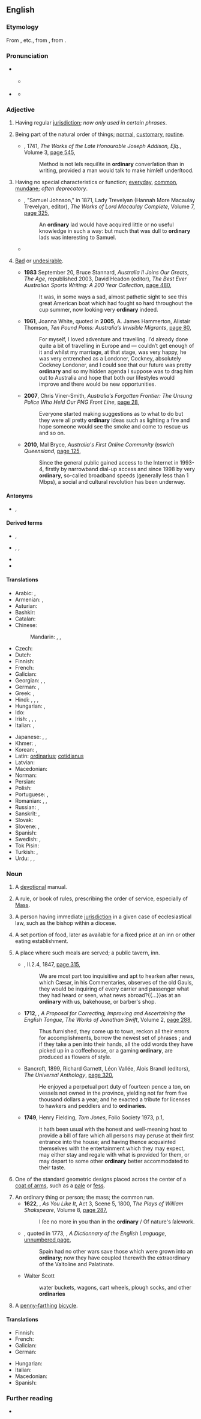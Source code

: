 {{also|Ordinary}}
==English==

===Etymology===
From {{etyl|xno|en}} {{m|fro|ordenaire}}, {{m|fro|ordenarie}} etc., from {{etyl|la|en}} {{m|la|ōrdinārius||regular, orderly}}, from {{m|la|ordo|ōrdō|order}}.

===Pronunciation===
* {{a|UK}} {{IPA|/ˈɔːdɪnəɹi/|/ˈɔːdənɹi/|lang=en}}
* {{a|US}} {{IPA|/ˈɔɹdɪnɛɹi/|lang=en}}
** {{a|GenAm}} {{IPA|/ˈɔɹɾɪnɛ(ə)ɹi/|lang=en}}
** {{audio|en-us-ordinary.ogg|Audio (US)|lang=en}}

===Adjective===
{{en-adj}}

# {{lb|en|legal|of a judge}} Having regular [[jurisdiction]]; ''now only used in certain phrases''.
# Being part of the natural order of things; [[normal]], [[customary]], [[routine]].
#: {{ux|en|On an '''ordinary''' day I wake up at nine o'clock, work for six hours, and then go to the gym.}}
#* {{ante|1719}} {{w|Joseph Addison}}, 1741, ''The Works of the Late Honourable Joseph Addison, Eſq.'', Volume 3, [http://books.google.com.au/books?id=o5ZNAAAAcAAJ&pg=PA545&dq=%22ordinary+conversation+than+in+writing%22&hl=en&sa=X&ei=GwVmU-7JNcfi8AWF_oCYCg&redir_esc=y#v=onepage&q=%22ordinary%20conversation%20than%20in%20writing%22&f=false page 545],
#*: Method is not leſs requiſite in '''ordinary''' converſation than in writing, provided a man would talk to make himſelf underſtood.
# Having no special characteristics or function; [[everyday]], [[common]], [[mundane]]; ''often deprecatory''.
#: {{ux|en|I live a very '''ordinary''' life most of the time, but every year I spend a week in Antarctica.}}
#: {{ux|en|He looked so '''ordinary''', I never thought he'd be capable of murder.}}
#* {{ante|1859}} {{w|Thomas Babington Macaulay, 1st Baron Macaulay|Thomas Macaulay}}, "Samuel Johnson," in 1871, Lady Trevelyan (Hannah More Macaulay Trevelyan, editor), ''The Works of Lord Macaulay Complete'', Volume 7, [http://books.google.com.au/books?id=p2Cyn3W4SWIC&pg=PA325&dq=%22ordinary+lad+would+have+acquired+little+or+no+useful+knowledge+in+such+a+way%22&hl=en&sa=X&ei=pQpmU4P5F4vg8AXH_oHACA&redir_esc=y#v=onepage&q=%22ordinary%20lad%20would%20have%20acquired%20little%20or%20no%20useful%20knowledge%20in%20such%20a%20way%22&f=false page 325],
#*: An '''ordinary''' lad would have acquired little or no useful knowledge in such a way: but much that was dull to '''ordinary''' lads was interesting to Samuel.
#* {{RQ:Birmingham Gossamer|chapter=I|passage=It is never possible to settle down to the '''ordinary''' routine of life at sea until the screw begins to revolve. There is an hour or two, after the passengers have embarked, which is disquieting and fussy.}}
# {{lb|en|Australia|New Zealand|colloquial|informal}} [[bad|Bad]] or [[undesirable]].
#* '''1983''' September 20, Bruce Stannard, ''Australia II Joins Our Greats'', ''The Age'', republished 2003, David Headon (editor), ''The Best Ever Australian Sports Writing: A 200 Year Collection'', [http://books.google.com.au/books?id=66OBschGE_YC&pg=PA480&dq=%22very|pretty+ordinary%22+australia+OR+zealand+-intitle:%22%22+-inauthor:%22%22&hl=en&sa=X&ei=X9jIT73oD6GtiAe0550x&redir_esc=y#v=onepage&q=%22very|pretty%20ordinary%22%20australia%20OR%20zealand%20-intitle%3A%22%22%20-inauthor%3A%22%22&f=false page 480],
#*: It was, in some ways a sad, almost pathetic sight to see this great American boat which had fought so hard throughout the cup summer, now looking very '''ordinary''' indeed.
#* '''1961''', Joanna White, quoted in '''2005''', A. James Hammerton, Alistair Thomson, ''Ten Pound Poms: Australia′s Invisible Migrants'', [http://books.google.com.au/books?id=hOG48C875pIC&pg=PA80&dq=%22very|pretty+ordinary%22+australia+OR+zealand+-intitle:%22%22+-inauthor:%22%22&hl=en&sa=X&ei=X9jIT73oD6GtiAe0550x&redir_esc=y#v=onepage&q=%22very|pretty%20ordinary%22%20australia%20OR%20zealand%20-intitle%3A%22%22%20-inauthor%3A%22%22&f=false page 80],
#*: For myself, I loved adventure and travelling. I′d already done quite a bit of travelling in Europe and — couldn′t get enough of it and whilst my marriage, at that stage, was very happy, he was very entrenched as a Londoner, Cockney, absolutely Cockney Londoner, and I could see that our future was pretty '''ordinary''' and so my hidden agenda I suppose was to drag him out to Australia and hope that both our lifestyles would improve and there would be new opportunities.
#* '''2007''', Chris Viner-Smith, ''Australia′s Forgotten Frontier: The Unsung Police Who Held Our PNG Front Line'', [http://books.google.com.au/books?id=qjTFbBnBzFEC&pg=PA28&dq=%22very|pretty+ordinary%22+australia+OR+zealand+-intitle:%22%22+-inauthor:%22%22&hl=en&sa=X&ei=X9jIT73oD6GtiAe0550x&redir_esc=y#v=onepage&q&f=false page 28],
#*: Everyone started making suggestions as to what to do but they were all pretty '''ordinary''' ideas such as lighting a fire and hope someone would see the smoke and come to rescue us and so on.
#* '''2010''', Mal Bryce, ''Australia's First Online Community Ipswich Queensland'', [http://books.google.com.au/books?id=8_kHrSzdRy4C&pg=PA125&dq=%22very|pretty+ordinary%22+australia+OR+zealand+-intitle:%22%22+-inauthor:%22%22&hl=en&sa=X&ei=X9jIT73oD6GtiAe0550x&redir_esc=y#v=onepage&q&f=false page 125],
#*: Since the general public gained access to the Internet in 1993-4, firstly by narrowband dial-up access and since 1998 by very '''ordinary''', so-called broadband speeds (generally less than 1 Mbps), a social and cultural revolution has been underway.

====Antonyms====
* {{sense|having no special characteristics}} {{l|en|extraordinary}}, {{l|en|special}}

====Derived terms====
* {{l|en|ordinarily}}, {{l|en|ordinariness}}
* {{l|en|ordinary differential equation}}, {{l|en|ordinary number}}, {{l|en|ordinary seaman}}
* {{l|en|in ordinary}}
* {{l|en|out of the ordinary}}

====Translations====
{{trans-top|normal, routine}}
* Arabic: {{t|ar|عَادِيّ}}, {{t|ar|مَأْلُوف}}
* Armenian: {{t+|hy|սովորական}}, {{t+|hy|հասարակ}}
* Asturian: {{t|ast|ordinariu}}
* Bashkir: {{t|ba|ябай|sc=Cyrl}}
* Catalan: {{t+|ca|ordinari}}
* Chinese:
*: Mandarin: {{t+|cmn|普通|tr=pǔtōng|sc=Hani}}, {{t+|cmn|平常|tr=píngcháng|sc=Hani}}, {{t+|cmn|平凡|tr=píngfán|sc=Hani}}
* Czech: {{t+|cs|obyčejný|m}}
* Dutch: {{t+|nl|gewoon}}
* Finnish: {{t+|fi|tavallinen}}
* French: {{t+|fr|ordinaire}}
* Galician: {{t|gl|ordinario}}
* Georgian: {{t|ka|ჩვეულებრივი}}, {{t|ka|უბრალო}}, {{t|ka|ჩვეული}}
* German: {{t+|de|gewöhnlich}}, {{t+|de|ordinär}}
* Greek: {{t+|el|κοινός|tr=}}, {{t+|el|συνηθισμένος|tr=}}
* Hindi: {{t+|hi|आम्म|tr=āmm|sc=Deva}}, {{t+|hi|साधारण|tr=sādhāraṇ|sc=Deva}}, {{t+|hi|मामूली|tr=māmūlī|sc=Deva}}, {{t+|hi|सामान्य|tr=sāmānya|sc=Deva}}
* Hungarian: {{t+|hu|rendes}}, {{t+|hu|szokásos}}
* Ido: {{t+|io|kustumala}}
* Irish: {{t|ga|gnáth-}}, {{t|ga|normálta}}, {{t|ga|gnách}}, {{t|ga|coitianta}}
* Italian: {{t+|it|ordinario|m}}, {{t+|it|ordinaria|f}}
{{trans-mid}}
* Japanese: {{t+|ja|通常|tr=つうじょう tsūjō|sc=Jpan}}, {{t+|ja|普通|tr=ふつう, futsū|sc=Jpan}}, {{t+|ja|平凡|tr=へいぼん, heibon|sc=Jpan}}
* Khmer: {{t+|km|ធម្មតា|tr=tʰoam taa|sc=Khmr}}, {{t+|km|សាមញ្ញ|tr=saamañ|sc=Khmr}}
* Korean: {{t|ko|정규}}, {{t+|ko|보통|alt=보통의}}
* Latin: [[ordinarius]]; [[cotidianus]]
* Latvian: {{t|lv|parasts}}
* Macedonian: {{t|mk|обичен|m|tr=óbičen}}
* Norman: {{t|nrf|ordinnaithe}}
* Persian: {{t+|fa|عادی|tr='âdi|sc=fa-Arab}}
* Polish: {{t+|pl|zwykły}}
* Portuguese: {{t+|pt|ordinário|m}}, {{t+|pt|normal}}
* Romanian: {{t+|ro|normal|m}}, {{t+|ro|uzual|m}}, {{t+|ro|ordinar|m}}
* Russian: {{t+|ru|обыкнове́нный}}, {{t+|ru|обы́чный}}
* Sanskrit: {{t+|sa|साधारण}}, {{t+|sa|सामान्य}}
* Slovak: {{t-needed|sk}}
* Slovene: {{t|sl|navaden|m}}, {{t|sl|običajen|m}}
* Spanish: {{t+|es|ordinario|m}}
* Swedish: {{t+|sv|vanlig}}, {{t+|sv|ordinär}}
* Tok Pisin: {{t|tpi|nating}}
* Turkish: {{t+|tr|sıradan}}, {{t+|tr|olağan}}
* Urdu: {{t|ur|عام|tr='āmm|sc=ur-Arab}}, {{t|ur|معمولی|tr=ma'moulī|sc=ur-Arab}}, {{t|ur|سادھارن|tr=sādhāran|sc=ur-Arab}}
{{trans-bottom}}

===Noun===
{{en-noun|ordinaries}}

# {{lb|en|obsolete}} A [[devotional]] manual.
# {{lb|en|Christianity}} A rule, or book of rules, prescribing the order of service, especially of [[Mass]].
# A person having immediate [[jurisdiction]] in a given case of ecclesiastical law, such as the bishop within a diocese.
# {{lb|en|obsolete}} A set portion of food, later as available for a fixed price at an inn or other eating establishment.
# {{lb|en|archaic|_|or|_|historical}} A place where such meals are served; a public tavern, inn.
#* {{RQ:RBrtn AntmyMlncly}}, II.2.4, 1847, [http://books.google.com.au/books?id=RXw4AAAAIAAJ&pg=PA315&dq=%22they+would+be+inquiring+of+every+carrier+and+passenger+what+they+had+heard+or+seen,+what+news+abroad%22&hl=en&sa=X&ei=L5FnU72UCYeykAWI3YGYBw&redir_esc=y#v=onepage&q=%22they%20would%20be%20inquiring%20of%20every%20carrier%20and%20passenger%20what%20they%20had%20heard%20or%20seen%2C%20what%20news%20abroad%22&f=false page 315],
#*: We are most part too inquisitive and apt to hearken after news, which Cæsar, in his Commentaries, observes of the old Gauls, they would be inquiring of every carrier and passenger what they had heard or seen, what news abroad?{{...}}as at an '''ordinary''' with us, bakehouse, or barber's shop.
#* '''1712''', {{w|Jonathan Swift}}, ''A Proposal for Correcting, Improving and Ascertaining the English Tongue'', ''The Works of Jonathan Swift'', Volume 2, [http://books.google.com.au/books?id=msVEAAAAYAAJ&pg=PA288&dq=%22All+the+odd+words+they+have+picked+up+in+a+coffeehouse,+or+a+gaming%22&hl=en&sa=X&ei=q6FnU7baFMbPkAXl2YDwDA&ved=0CDsQ6AEwAg#v=onepage&q=%22All%20the%20odd%20words%20they%20have%20picked%20up%20in%20a%20coffeehouse%2C%20or%20a%20gaming%22&f=false page 288],
#*: Thus furnished, they come up to town, reckon all their errors for accomplishments, borrow the newest set of phrases ; and if they take a pen into their hands, all the odd words they have picked up in a coffeehouse, or a gaming '''ordinary''', are produced as flowers of style.
#* {{rfdate}} Bancroft, 1899, Richard Garnett, Léon Vallée, Alois Brandl (editors), ''The Universal Anthology'', [http://books.google.com.au/books?id=euQOAAAAQAAJ&q=%22He+exacted+a+tribute+for+licenses+to+hawkers+and+peddlers+and+to%22&dq=%22He+exacted+a+tribute+for+licenses+to+hawkers+and+peddlers+and+to%22&hl=en&sa=X&ei=vZNnU_cOiviUBYrqgJAN&ved=0CDsQ6AEwAg page 320],
#*: He enjoyed a perpetual port duty of fourteen pence a ton, on vessels not owned in the province, yielding not far from five thousand dollars a year; and he exacted a tribute for licenses to hawkers and peddlers and to '''ordinaries'''.
#* '''1749''', Henry Fielding, ''Tom Jones'', Folio Society 1973, p.1,
#*: it hath been usual with the honest and well-meaning host to provide a bill of fare which all persons may peruse at their first entrance into the house; and having thence acquainted themselves with the entertainment which they may expect, may either stay and regale with what is provided for them, or may depart to some other '''ordinary''' better accommodated to their taste.
# {{senseid|en|heraldry}}{{lb|en|heraldry}} One of the standard geometric designs placed across the center of a [[coat of arms]], such as a [[pale]] or [[fess]].
# An ordinary thing or person; the mass; the common run.
#* '''1622''', {{w|William Shakespeare}}, ''As You Like It'', Act 3, Scene 5, 1800, ''The Plays of William Shakspeare'', Volume 8, [http://books.google.com.au/books?id=3MGXSWvcWx8C&pg=PA287&dq=%22I+see+no+more+in+you+than+in+the+ordinary%22&hl=en&sa=X&ei=M6NnU-j1IcLikAWdwYAI&ved=0CD0Q6AEwAg#v=onepage&q=%22I%20see%20no%20more%20in%20you%20than%20in%20the%20ordinary%22&f=false page 287],
#*: I ſee no more in you than in the '''ordinary''' / Of nature's ſalework.
#* {{ante|1626}} {{w|Francis Bacon}}, quoted in 1773, {{w|Samuel Johnson}}, ''A Dictionnary of the English Language'', [http://books.google.com.au/books?id=ytKG8ME8ELcC&pg=PT260&dq=%22Spain+had+no+other+wars+save+those+which+were+grown+into+an%22&hl=en&sa=X&ei=TKVnU_LmHsHykQX4iIHQAQ&ved=0CFMQ6AEwBw#v=onepage&q=%22Spain%20had%20no%20other%20wars%20save%20those%20which%20were%20grown%20into%20an%22&f=false unnumbered page],
#*: Spain had no other wars save those which were grown into an '''ordinary'''; now they have coupled therewith the extraordinary of the Valtoline and Palatinate.
#* {{rfdate}} Walter Scott
#*: water buckets, wagons, cart wheels, plough socks, and other '''ordinaries'''
# {{lb|en|historical}} A [[penny-farthing]] [[bicycle]].

====Translations====
{{trans-top|standard geometric design in heraldics}}
* Finnish: {{t|fi|airutkuvio}}
* French: {{t+|fr|pièce|f}}
* Galician: {{t+|gl|peza|f}}
* German: {{t|de|Heroldsbild|n}}
{{trans-mid}}
* Hungarian: {{t|hu|mesteralak}}
* Italian: {{t+|it|pezza|f}}
* Macedonian: {{t|mk|ординарија|f|tr=ordinárija}}
* Spanish: {{t+|es|pieza|f}}
{{trans-bottom}}

===Further reading===
* {{R:Keywords|page=225}}